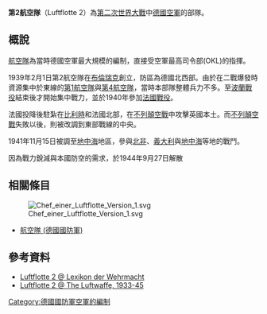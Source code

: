 '''第2航空隊'''（Luftflotte 2）為[[第二次世界大戰|第二次世界大戰]]中[[德國空軍|德國空軍]]的部隊。

==概說==
[[航空隊_(德國國防軍)|航空隊]]為當時德國空軍最大規模的編制，直接受空軍最高司令部(OKL)的指揮。

1939年2月1日第2航空隊在[[布倫瑞克|布倫瑞克]]創立，防區為德國北西部。由於在二戰爆發時資源集中於東線的[[德國國防軍空軍第1航空隊|第1航空隊]]與[[德國國防軍空軍第4航空隊|第4航空隊]]，當時本部隊整體兵力不多。至[[波蘭戰役|波蘭戰役]]結束後才開始集中戰力，並於1940年參加[[法國戰役|法國戰役]]。

法國投降後駐紮在[[比利時|比利時]]和法國北部，在[[不列顛空戰|不列顛空戰]]中攻擊英國本土。而[[不列顛空戰|不列顛空戰]]失敗以後，則被改調到東部戰線的中央。

1941年11月15日被調至[[地中海|地中海]]地區，參與[[北非戰場|北非]]、[[義大利攻防戰_(二戰)|義大利]]與[[地中海戰役|地中海]]等地的戰鬥。

因為戰力銳減與本國防空的需求，於1944年9月27日解散

==相關條目==
[[File:Chef_einer_Luftflotte_Version_1.svg|thumb]]
* [[航空隊_(德國國防軍)|航空隊 (德國國防軍)]]

==參考資料==
* [http://www.lexikon-der-wehrmacht.de/Gliederungen/Luftflotten/Luftflotte2.htm Luftflotte 2 @ Lexikon der Wehrmacht] {{WebCite|url=https://www.webcitation.org/67aVPWD52?url=http://www.lexikon-der-wehrmacht.de/Gliederungen/Luftflotten/Luftflotte2.htm |date=20120511194521 |dateformat=iso }}
* [http://www.ww2.dk/air/hq/lfl2.htm Luftflotte 2 @ The Luftwaffe, 1933-45] {{WebCite|url=https://www.webcitation.org/67aVQXi4q?url=http://www.ww2.dk/air/hq/lfl2.htm |date=20120511194536 |dateformat=iso }}

{{Luftflotten}}
[[Category:德國國防軍空軍的編制|Category:德國國防軍空軍的編制]]